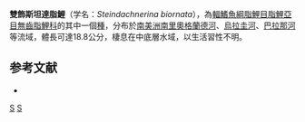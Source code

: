 {{Speciesbox 
| taxon = Steindachnerina biornata
| status = NE
| status_system = IUCN3.1
| authority = [[Braga|Braga]] & [[Azpelicueta|Azpelicueta]], 1987
| synonyms = *''Curimata biornata''<br /><small>Braga & Azpelicueta, 1987</small>
*''Curimata stigmosa''<br /><small>Vari, 1987</small>
}}
'''雙飾斯坦達脂鯉'''（学名：''Steindachnerina biornata''），為[[輻鰭魚綱|輻鰭魚綱]][[脂鯉目|脂鯉目]][[脂鯉亞目|脂鯉亞目]][[無齒脂鯉科|無齒脂鯉科]]的其中一個[[種|種]]，分布於[[南美洲|南美洲]][[南里奧格蘭德河|南里奧格蘭德河]]、[[烏拉圭河|烏拉圭河]]、[[巴拉那河|巴拉那河]]等流域，體長可達18.8公分，棲息在中底層水域，以生活習性不明。

==参考文献==
{{refbegin}}
*{{FishBase_species|genus=Steindachnerina|species=biornata|year=2013|month=8}}
{{refend}}
{{Taxonbar|from=Q596056}}

[[Category:斯坦達脂鯉屬|S]]
[[Category:1987年描述的鱼类|S]]


{{魚類小作品}}